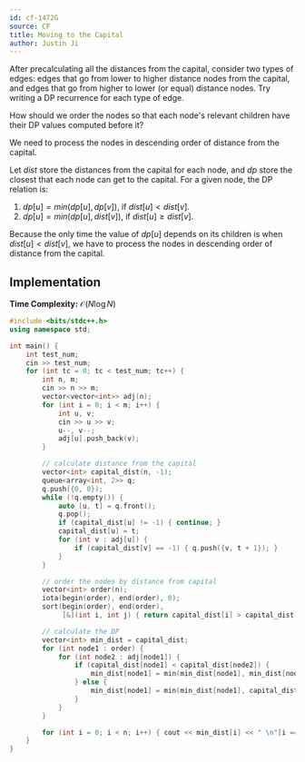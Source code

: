```yaml
---
id: cf-1472G
source: CF
title: Moving to the Capital
author: Justin Ji
---
```


<Spoiler title = "Hint 1">

After precalculating all the distances from the capital, consider two types of
edges: edges that go from lower to higher distance nodes from the capital, and
edges that go from higher to lower (or equal) distance nodes. Try writing a
DP recurrence for each type of edge.

</Spoiler>

<Spoiler title = "Hint 2">

How should we order the nodes so that each node's relevant children have their
DP values computed before it?

</Spoiler>

<Spoiler title = "Answer to Hint 2">

We need to process the nodes in descending order of distance from the capital.

</Spoiler>

<Spoiler title = "Explanation">

Let $dist$ store the distances from the capital for each node, and $dp$ store the
closest that each node can get to the capital. For a given node, the DP relation is:

1. $dp[u] = min(dp[u], dp[v])$, if $dist[u] < dist[v]$.
2. $dp[u] = min(dp[u], dist[v])$, if $dist[u] \ge dist[v]$.

Because the only time the value of $dp[u]$ depends on its children is when
$dist[u] < dist[v]$, we have to process the nodes in descending order of distance
from the capital.

## Implementation

**Time Complexity:** $\mathcal{O}(N\log{N})$

<LanguageSection>
<CPPSection>

```cpp
#include <bits/stdc++.h>
using namespace std;

int main() {
	int test_num;
	cin >> test_num;
	for (int tc = 0; tc < test_num; tc++) {
		int n, m;
		cin >> n >> m;
		vector<vector<int>> adj(n);
		for (int i = 0; i < m; i++) {
			int u, v;
			cin >> u >> v;
			u--, v--;
			adj[u].push_back(v);
		}

		// calculate distance from the capital
		vector<int> capital_dist(n, -1);
		queue<array<int, 2>> q;
		q.push({0, 0});
		while (!q.empty()) {
			auto [u, t] = q.front();
			q.pop();
			if (capital_dist[u] != -1) { continue; }
			capital_dist[u] = t;
			for (int v : adj[u]) {
				if (capital_dist[v] == -1) { q.push({v, t + 1}); }
			}
		}

		// order the nodes by distance from capital
		vector<int> order(n);
		iota(begin(order), end(order), 0);
		sort(begin(order), end(order),
		     [&](int i, int j) { return capital_dist[i] > capital_dist[j]; });

		// calculate the DP
		vector<int> min_dist = capital_dist;
		for (int node1 : order) {
			for (int node2 : adj[node1]) {
				if (capital_dist[node1] < capital_dist[node2]) {
					min_dist[node1] = min(min_dist[node1], min_dist[node2]);
				} else {
					min_dist[node1] = min(min_dist[node1], capital_dist[node2]);
				}
			}
		}

		for (int i = 0; i < n; i++) { cout << min_dist[i] << " \n"[i == n - 1]; }
	}
}
```

</CPPSection>
</LanguageSection>

</Spoiler>
